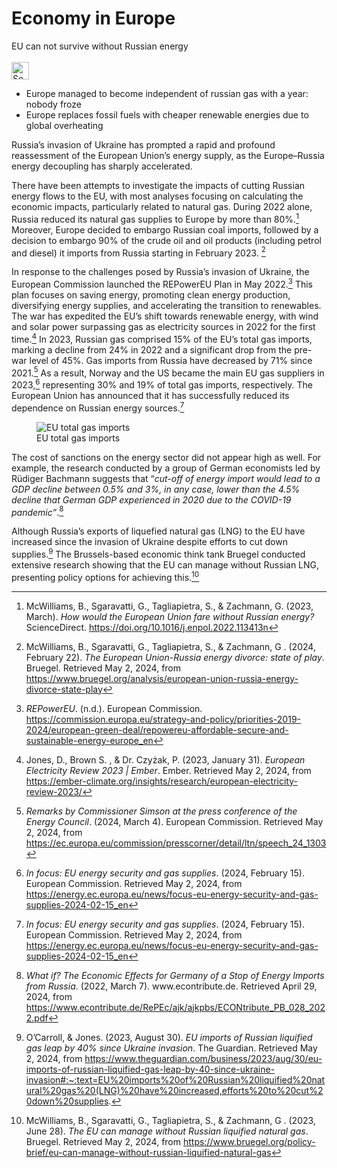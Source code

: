 # Economy in Europe {#sec-economy-europe}

::: {.callout-caution title="Myth"}
EU can not survive without Russian energy
[<br></br>![Search for topic in EUvsDisinfo](../all_common_img/EUvsDisinfo_400x240.jpg){height=2em}](https://euvsdisinfo.eu/disinformation-cases/?text=(economy%7Cinflation)%20russia&sort=relevance)
:::

::: {.callout-tip title="Truth"}
- Europe managed to become independent of russian gas with a year: nobody froze
- Europe replaces fossil fuels with cheaper renewable energies due to global overheating
:::

Russia's invasion of Ukraine has prompted a rapid and profound reassessment of the European Union's energy supply, as the Europe–Russia energy decoupling has sharply accelerated.

There have been attempts to investigate the impacts of cutting Russian energy flows to the EU, with most analyses focusing on calculating the economic impacts, particularly related to natural gas. During 2022 alone, Russia reduced its natural gas supplies to Europe by more than 80%.[^economy-europe-1] Moreover, Europe decided to embargo Russian coal imports, followed by a decision to embargo 90% of the crude oil and oil products (including petrol and diesel) it imports from Russia starting in February 2023\. [^economy-europe-2]

In response to the challenges posed by Russia's invasion of Ukraine, the European Commission launched the REPowerEU Plan in May 2022.[^economy-europe-3] This plan focuses on saving energy, promoting clean energy production, diversifying energy supplies, and accelerating the transition to renewables. The war has expedited the EU's shift towards renewable energy, with wind and solar power surpassing gas as electricity sources in 2022 for the first time.[^economy-europe-4] In 2023, Russian gas comprised 15% of the EU's total gas imports, marking a decline from 24% in 2022 and a significant drop from the pre-war level of 45%. Gas imports from Russia have decreased by 71% since 2021.[^economy-europe-5] As a result, Norway and the US became the main EU gas suppliers in 2023,[^economy-europe-6] representing 30% and 19% of total gas imports, respectively. The European Union has announced that it has successfully reduced its dependence on Russian energy sources.[^economy-europe-7]

![EU total gas imports](EU_total_gas_imports.jpg)

The cost of sanctions on the energy sector did not appear high as well. For example, the research conducted by a group of German economists led by Rüdiger Bachmann suggests that “*cut-off of energy import would lead to a GDP decline between 0.5% and 3%, in any case, lower than the 4.5% decline that German GDP experienced in 2020 due to the COVID-19 pandemic”*.[^economy-europe-8]

Although Russia's exports of liquefied natural gas (LNG) to the EU have increased since the invasion of Ukraine despite efforts to cut down supplies.[^economy-europe-9] The Brussels-based economic think tank Bruegel conducted extensive research showing that the EU can manage without Russian LNG, presenting policy options for achieving this.[^economy-europe-10]


[^economy-europe-1]:  McWilliams, B., Sgaravatti, G., Tagliapietra, S.,  & Zachmann, G. (2023, March). *How would the European Union fare without Russian energy?* ScienceDirect. [https://doi.org/10.1016/j.enpol.2022.113413n](https://doi.org/10.1016/j.enpol.2022.113413n)

[^economy-europe-2]:  McWilliams, B., Sgaravatti, G., Tagliapietra, S.,  & Zachmann, G . (2024, February 22). *The European Union-Russia energy divorce: state of play*. Bruegel. Retrieved May 2, 2024, from [https://www.bruegel.org/analysis/european-union-russia-energy-divorce-state-play](https://www.bruegel.org/analysis/european-union-russia-energy-divorce-state-play)

[^economy-europe-3]:  *REPowerEU*. (n.d.). European Commission. [https://commission.europa.eu/strategy-and-policy/priorities-2019-2024/european-green-deal/repowereu-affordable-secure-and-sustainable-energy-europe\_en](https://commission.europa.eu/strategy-and-policy/priorities-2019-2024/european-green-deal/repowereu-affordable-secure-and-sustainable-energy-europe\_en)

[^economy-europe-4]:  Jones, D.,  Brown S. ,  & Dr. Czyżak, P. (2023, January 31). *European Electricity Review 2023 | Ember*. Ember. Retrieved May 2, 2024, from [https://ember-climate.org/insights/research/european-electricity-review-2023/](https://ember-climate.org/insights/research/european-electricity-review-2023/) 

[^economy-europe-5]:  *Remarks by Commissioner Simson at the press conference of the Energy Council*. (2024, March 4). European Commission. Retrieved May 2, 2024, from [https://ec.europa.eu/commission/presscorner/detail/ltn/speech\_24\_1303](https://ec.europa.eu/commission/presscorner/detail/ltn/speech\_24\_1303)

[^economy-europe-6]:  *In focus: EU energy security and gas supplies*. (2024, February 15). European Commission. Retrieved May 2, 2024, from [https://energy.ec.europa.eu/news/focus-eu-energy-security-and-gas-supplies-2024-02-15\_en](https://energy.ec.europa.eu/news/focus-eu-energy-security-and-gas-supplies-2024-02-15\_en)

[^economy-europe-7]:  *In focus: EU energy security and gas supplies*. (2024, February 15). European Commission. Retrieved May 2, 2024, from [https://energy.ec.europa.eu/news/focus-eu-energy-security-and-gas-supplies-2024-02-15\_en](https://energy.ec.europa.eu/news/focus-eu-energy-security-and-gas-supplies-2024-02-15\_en)

[^economy-europe-8]:  *What if? The Economic Effects for Germany of a Stop of Energy Imports from Russia*. (2022, March 7). www.econtribute.de. Retrieved April 29, 2024, from [https://www.econtribute.de/RePEc/ajk/ajkpbs/ECONtribute\_PB\_028\_2022.pdf](https://www.econtribute.de/RePEc/ajk/ajkpbs/ECONtribute_PB_028_2022.pdf) 

[^economy-europe-9]:  O’Carroll, & Jones. (2023, August 30). *EU imports of Russian liquified gas leap by 40% since Ukraine invasion*. The Guardian. Retrieved May 2, 2024, from [https://www.theguardian.com/business/2023/aug/30/eu-imports-of-russian-liquified-gas-leap-by-40-since-ukraine-invasion\#:\~:text=EU%20imports%20of%20Russian%20liquified%20natural%20gas%20(LNG)%20have%20increased,efforts%20to%20cut%20down%20supplies](https://www.theguardian.com/business/2023/aug/30/eu-imports-of-russian-liquified-gas-leap-by-40-since-ukraine-invasion#:~:text=EU%20imports%20of%20Russian%20liquified%20natural%20gas%20\(LNG\)%20have%20increased,efforts%20to%20cut%20down%20supplies). 

[^economy-europe-10]:  McWilliams, B., Sgaravatti, G., Tagliapietra, S.,  & Zachmann, G . (2023, June 28). *The EU can manage without Russian liquified natural gas*. Bruegel. Retrieved May 2, 2024, from [https://www.bruegel.org/policy-brief/eu-can-manage-without-russian-liquified-natural-gas](https://www.bruegel.org/policy-brief/eu-can-manage-without-russian-liquified-natural-gas)

